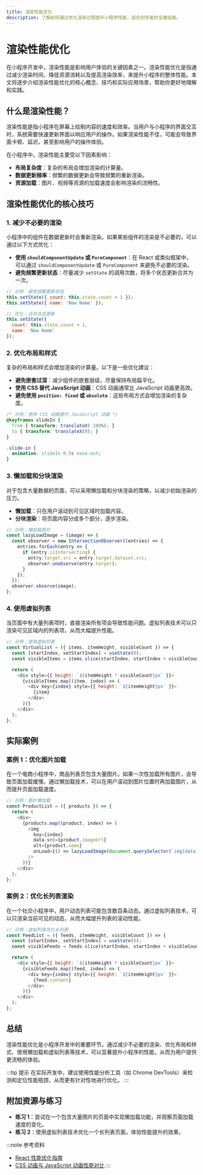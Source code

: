 ```yaml
---
title: 渲染性能优化
description: 了解如何通过优化渲染过程提升小程序性能，适合初学者的全面指南。
---
```


# 渲染性能优化

在小程序开发中，渲染性能是影响用户体验的关键因素之一。渲染性能优化是指通过减少渲染时间、降低资源消耗以及提高渲染效率，来提升小程序的整体性能。本文将逐步介绍渲染性能优化的核心概念、技巧和实际应用场景，帮助你更好地理解和实践。

## 什么是渲染性能？

渲染性能是指小程序在屏幕上绘制内容的速度和效率。当用户与小程序的界面交互时，系统需要快速更新界面以响应用户的操作。如果渲染性能不佳，可能会导致界面卡顿、延迟，甚至影响用户的操作体验。

在小程序中，渲染性能主要受以下因素影响：
- **布局复杂度**：复杂的布局会增加渲染的计算量。
- **数据更新频率**：频繁的数据更新会导致频繁的重新渲染。
- **资源加载**：图片、视频等资源的加载速度会影响渲染的流畅性。

## 渲染性能优化的核心技巧

### 1. 减少不必要的渲染

小程序中的组件在数据更新时会重新渲染。如果某些组件的渲染是不必要的，可以通过以下方式优化：

- **使用 `shouldComponentUpdate` 或 `PureComponent`**：在 React 或类似框架中，可以通过 `shouldComponentUpdate` 或 `PureComponent` 来避免不必要的渲染。
- **避免频繁更新状态**：尽量减少 `setState` 的调用次数，将多个状态更新合并为一次。

```javascript
// 示例：避免频繁更新状态
this.setState({ count: this.state.count + 1 });
this.setState({ name: 'New Name' });

// 优化：合并状态更新
this.setState({
  count: this.state.count + 1,
  name: 'New Name'
});
```

### 2. 优化布局和样式

复杂的布局和样式会增加渲染的计算量。以下是一些优化建议：

- **避免嵌套过深**：减少组件的嵌套层级，尽量保持布局扁平化。
- **使用 CSS 替代 JavaScript 动画**：CSS 动画通常比 JavaScript 动画更高效。
- **避免使用 `position: fixed` 或 `absolute`**：这些布局方式会增加渲染的复杂度。

```css
/* 示例：使用 CSS 动画替代 JavaScript 动画 */
@keyframes slideIn {
  from { transform: translateX(-100%); }
  to { transform: translateX(0); }
}

.slide-in {
  animation: slideIn 0.5s ease-out;
}
```

### 3. 懒加载和分块渲染

对于包含大量数据的页面，可以采用懒加载和分块渲染的策略，以减少初始渲染的压力。

- **懒加载**：只在用户滚动到可见区域时加载内容。
- **分块渲染**：将页面内容分成多个部分，逐步渲染。

```javascript
// 示例：懒加载图片
const lazyLoadImage = (image) => {
  const observer = new IntersectionObserver((entries) => {
    entries.forEach(entry => {
      if (entry.isIntersecting) {
        entry.target.src = entry.target.dataset.src;
        observer.unobserve(entry.target);
      }
    });
  });
  observer.observe(image);
};
```

### 4. 使用虚拟列表

当页面中有大量列表项时，直接渲染所有项会导致性能问题。虚拟列表技术可以只渲染可见区域内的列表项，从而大幅提升性能。

```javascript
// 示例：使用虚拟列表
const VirtualList = ({ items, itemHeight, visibleCount }) => {
  const [startIndex, setStartIndex] = useState(0);
  const visibleItems = items.slice(startIndex, startIndex + visibleCount);

  return (
    <div style={{ height: `${itemHeight * visibleCount}px` }}>
      {visibleItems.map((item, index) => (
        <div key={index} style={{ height: `${itemHeight}px` }}>
          {item}
        </div>
      ))}
    </div>
  );
};
```

## 实际案例

### 案例 1：优化图片加载

在一个电商小程序中，商品列表页包含大量图片。如果一次性加载所有图片，会导致页面加载缓慢。通过懒加载技术，可以在用户滚动到图片位置时再加载图片，从而提升页面加载速度。

```javascript
// 示例：图片懒加载
const ProductList = ({ products }) => {
  return (
    <div>
      {products.map((product, index) => (
        <img
          key={index}
          data-src={product.imageUrl}
          alt={product.name}
          onLoad={() => lazyLoadImage(document.querySelector(`img[data-src="${product.imageUrl}"]`))}
        />
      ))}
    </div>
  );
};
```

### 案例 2：优化长列表渲染

在一个社交小程序中，用户动态列表可能包含数百条动态。通过虚拟列表技术，可以只渲染当前可见的动态，从而大幅提升列表的滚动性能。

```javascript
// 示例：虚拟列表优化长列表
const FeedList = ({ feeds, itemHeight, visibleCount }) => {
  const [startIndex, setStartIndex] = useState(0);
  const visibleFeeds = feeds.slice(startIndex, startIndex + visibleCount);

  return (
    <div style={{ height: `${itemHeight * visibleCount}px` }}>
      {visibleFeeds.map((feed, index) => (
        <div key={index} style={{ height: `${itemHeight}px` }}>
          {feed.content}
        </div>
      ))}
    </div>
  );
};
```

## 总结

渲染性能优化是小程序开发中的重要环节。通过减少不必要的渲染、优化布局和样式、使用懒加载和虚拟列表等技术，可以显著提升小程序的性能，从而为用户提供更流畅的体验。

:::tip 提示
在实际开发中，建议使用性能分析工具（如 Chrome DevTools）来检测和定位性能瓶颈，从而更有针对性地进行优化。
:::

## 附加资源与练习

- **练习 1**：尝试在一个包含大量图片的页面中实现懒加载功能，并观察页面加载速度的变化。
- **练习 2**：使用虚拟列表技术优化一个长列表页面，体验性能提升的效果。

:::note 参考资料
- [React 性能优化指南](https://reactjs.org/docs/optimizing-performance.html)
- [CSS 动画与 JavaScript 动画性能对比](https://developers.google.com/web/fundamentals/design-and-ux/animations/css-vs-javascript)
:::